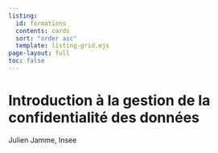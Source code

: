 ```yaml
---
listing:
  id: formations
  contents: cards
  sort: "order asc"
  template: listing-grid.ejs
page-layout: full
toc: false
---
```


# Introduction à la gestion de la confidentialité des données

Julien Jamme, Insee


::: {#formations}
:::
